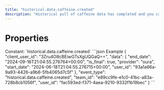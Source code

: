 ```yaml
---
title: "historical.data.caffeine.created"
description: "Historical pull of caffeine data has completed and you can now pull data for this resource."
---
```

# Properties
<ResponseField name="event_type" type="const string" required="true">
Constant: `historical.data.caffeine.created`
</ResponseField>
<ResponseField name="team_id" type="string" required="true">
</ResponseField>
<ResponseField name="user_id" type="string" required="true">
</ResponseField>
<ResponseField name="client_user_id" type="string" required="true">
</ResponseField>
<ResponseField name="data" type="HistoricalDataCreated" required="true">
<Expandable title="HistoricalDataCreated" defaultOpen="true">
<ResponseField name="user_id" type="string" required="true">
</ResponseField>
<ResponseField name="start_date" type="string" required="true">
</ResponseField>
<ResponseField name="end_date" type="string" required="true">
</ResponseField>
<ResponseField name="is_final" type="boolean" required="true">
</ResponseField>
<ResponseField name="provider" type="string" required="true">
</ResponseField>
</Expandable>
</ResponseField>
<ResponseExample>
```json Example
{
  "client_user_id": "3Zru4O8cBEiwGTsXgUQGaQ==",
  "data": {
    "end_date": "2024-09-16T21:04:55.276764+00:00",
    "is_final": true,
    "provider": "oura",
    "start_date": "2024-06-18T21:04:55.276715+00:00",
    "user_id": "93a1a66a-9a93-4426-a9b6-5fb4065d7c5f"
  },
  "event_type": "historical.data.caffeine.created",
  "team_id": "e89cc9fe-e1c0-41bc-a83a-728b8cb1056f",
  "user_id": "fac593ed-f371-4aea-9210-9332f1b19bec"
}
```
</ResponseExample>
